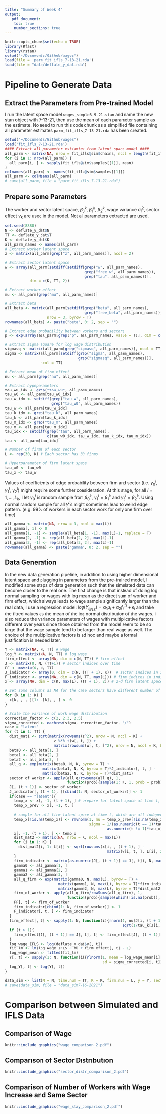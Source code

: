 ```yaml
---
title: "Summary of Week 4"
output: 
   pdf_document:
    toc: true
    number_sections: true
---
```

```r
knitr::opts_chunk$set(echo = TRUE)
library(Rfast)
library(rstan)
setwd("~/Documents/Github/wages")
load(file = 'parm_fit_ifls_7-13-21.rda')
load(file = "data/deflate_y_dat.rda")
```
\newpage
# Pipeline to Generate Data  

## Extract the Parameters from Pre-trained Model
I run the latent space model `wages_simple3-9-21.stan` and name the new stan object with 7-13-21, then use the mean of each parameter sample as the estimate. No need to run this code chunk as a simplified file containing all parameter estimates `parm_fit_ifls_7-13-21.rda` has been created.
```r
setwd("~/Documents/Github/wages")
load('fit_ifls_7-13-21.rda')
#### Extract all parameter estiamtes from latent space model ####
all_parm <- matrix(NA, nrow = fit_ifls@sim$chains, ncol = length(fit_ifls@sim$samples[[1]]))
for (i in 1: nrow(all_parm)) {
  all_parm[i, ] <- sapply(fit_ifls@sim$samples[[1]], mean)
}
colnames(all_parm) <- names(fit_ifls@sim$samples[[1]])
all_parm <- colMeans(all_parm)
# save(all_parm, file = "parm_fit_ifls_7-13-21.rda")
```  

## Prepare some Parameters   
The worker and sector latent space, $\beta_0^k$, $\beta_1^k$, $\beta_2^k$, wage variance $\sigma_i^2$, sector effect $\nu_k$ are used in the model. Not all parameters extracted are used.
```r
set.seed(8888)
N <- deflate_y_dat$N 
TT <- deflate_y_dat$T
K <- deflate_y_dat$K
all_parm_names <- names(all_parm)
# Extract worker latent space
z <- matrix(all_parm[grep("z", all_parm_names)], ncol = 2)

# Extract sector latent space
w <- array(all_parm[setdiff(setdiff(grep("w", all_parm_names), 
                                    grep("free_w", all_parm_names)), 
                                    grep("tau", all_parm_names))], 
           dim = c(K, TT, 2))

# Extract worker effect
mu <- all_parm[grep("mu", all_parm_names)]

# Extract beta 
all_beta <- matrix(all_parm[setdiff(grep("beta", all_parm_names), 
                                    grep("free_beta", all_parm_names))], 
                   nrow = 3, byrow = T)
rownames(all_beta) <- paste("beta", 0: 2, sep = "")

# Extract edge probability between workers and sectors
p <- exp(array(all_parm[grep("p", all_parm_names, value = T)], dim = c(N, TT, K)))

# Extract sigma square for log wage distribution
sigmasq <- matrix(all_parm[grep("sigmasq", all_parm_names)], ncol = TT)
sigma <- matrix(all_parm[setdiff(grep("sigma", all_parm_names), 
                                 grep("sigmasq", all_parm_names))], 
                ncol = TT)

# Extract mean of firm effect
nu <- all_parm[grep("nu", all_parm_names)]

# Extract hypeparameters
tau_w0_idx <- grep("tau_w0", all_parm_names)
tau_w0 <- all_parm[tau_w0_idx]
tau_w_idx <- setdiff(grep("tau_w", all_parm_names), 
                     grep("tau_w0", all_parm_names))
tau_w <- all_parm[tau_w_idx]
tau_k_idx <- grep("tau_k", all_parm_names)
tau_k <- all_parm[tau_k_idx]
tau_m_idx <- grep("tau_m", all_parm_names)
tau_m <- all_parm[tau_m_idx]
tau_idx <- setdiff(grep("tau", all_parm_names), 
                   c(tau_w0_idx, tau_w_idx, tau_k_idx, tau_m_idx))
tau <- all_parm[tau_idx]

# Number of firms of each sector
L <- rep(30, K) # Each sector has 30 firms

# Hyperparameter of firm latent space
tau_x0 <- tau_w0
tau_x <- tau_w
```  

Values of coefficients of edge probability between firm and sector (i.e. $\gamma_0^l$, $\gamma_1^l$, $\gamma_2^l$) might require some further consideration. At this stage, for all $l= 1,\ldots,L_k$, I let $\gamma_0^l$ is random sample from $\beta_0^k$, $\gamma_1^l=\beta^k_1$ and $\gamma_2^l=\beta^k_2$. Using normal random sample for all $\gamma^l$'s might sometimes lead to weird edge pattern. (e.g. 99% of workers in each sector work for only one firm over time)
```r
all_gamma <- matrix(NA, nrow = 3, ncol = max(L))
all_gamma[, 1] <- 0
all_gamma[1, -1] <- sample(all_beta[1, -1], max(L)-1, replace = T)
all_gamma[2, -1] <- rep(all_beta[2, 2], max(L)-1) 
all_gamma[3, -1] <- rep(all_beta[3, 2], max(L)-1)
rownames(all_gamma) <- paste("gamma", 0: 2, sep = "")
```  

## Data Generation  

In the new data generation pipeline, in addition to using higher dimensional latent space and plugging in parameters from the pre-trained model, I modified some steps of data generation such that the simulated data can become closer to the real one. The first change is that instead of doing log normal sampling for wages with log mean as the direct sum of worker and firm effect, which always leads to wage sample significantly larger than the real data, I use a regression model: $log(Y_{i_{IFLS}})=\alpha_1\mu_i+\alpha_2f_i^{(t)}+\epsilon_i$ and take the fitted values as the mean of the log normal distribution of the wages. I also reduce the variance parameters of wages with multiplicative factors different over years since those obtained from the model seem to be so large that the wage sample tend to be larger than real wage as well. The choice of the multiplicative factors is ad hoc and maybe a formal justification is needed later.
```r
Y <- matrix(NA, N, TT) # wage
log_Y <- matrix(NA, N, TT) # log wage
firm_effect <- array(NA, dim = c(N, TT)) # firm effect
J <- matrix(0, N, (TT+1)) # sector indices over time
FF <- matrix(0, N, TT)
J_indicator <- array(0, dim = c(N, (TT + 1), K))  # sector indices in indicator form 
F_indicator <- array(NA, dim = c(N, TT, max(L))) # firm indices in indicator form 
x <- array(NA, dim = c(K, max(L), (TT + 1), 2)) # 2-d firm latent space 

# Set some columns as NA for the case sectors have different number of firms
for (k in 1: K) {
  x[k, , , ][1: L[k], , ] <- 0
} 

# Scale the variance of work wage distribution
correction_factor <- c(2, 2.3, 2.5)
sigma_corrected <- eachrow(sigma, correction_factor, "/")
case = "latent"
for (t in 1: TT) {
  dist_mat1 <- sqrt(matrix(rowsums(z^2), nrow = N, ncol = K) + 
                      z %*% t(w[, t, ]) + 
                      matrix(rowsums(w[, t, ]^2), nrow = N, ncol = K, byrow = T))
  beta0 <- all_beta[1, ]
  beta1 <- all_beta[2, ]
  beta2 <- all_beta[3, ]
  all_q <- exp(matrix(beta0, N, K, byrow = T) + 
                 matrix(beta1, N, K, byrow = T)*J_indicator[, t, ] - 
                 matrix(beta2, N, K, byrow = T)*dist_mat1)
  sector_of_worker <- apply(all_q/rowsums(all_q), 1, 
                            function(prob){sample(1: K, 1, prob = prob)})
  J[, (t + 1)] <- sector_of_worker
  J_indicator[, (t + 1), ][cbind(1: N, sector_of_worker)] <- 1
  if(case == "latent"){
    temp_x <- x[, -1, (t + 1), ] # prepare for latent space at time t,
    temp_x_prev <- x[, -1, t, ]
    
    # sample for all firm latent space at time t, which are all independent
    temp_x[!is.na(temp_x)] <- rmvnorm(1, mu = temp_x_prev[!is.na(temp_x_prev)], 
                                      sigma = 1/(as.numeric(t == 1)*tau_x0 + 
                                              as.numeric(t != 1)*tau_x)*diag(sum(!is.na(temp_x))))
    x[, -1, (t + 1), ] <- temp_x
    dist_mat2 <- matrix(NA, nrow = K, ncol = max(L)) 
    for (i in 1: K) {
      dist_mat2[i, 1: L[i]] <- sqrt(rowsums(x[i, , (t + 1), ] - 
                                              matrix(w[i, t, ], L[i], 2, byrow = T))^2)
    }
    firm_indicator <- matrix(as.numeric(J[, (t + 1)] == J[, t]), N, max(L))
    gamma0 <- all_gamma[1, ]
    gamma1 <- all_gamma[2, ]
    gamma2 <- all_gamma[3, ]
    all_q_firm <- exp(matrix(gamma0, N, max(L), byrow = T) + 
                        matrix(gamma1, N, max(L), byrow = T)*firm_indicator - 
                        matrix(gamma2, N, max(L), byrow = T)*dist_mat2[sector_of_worker, ])
    firm_of_worker <- apply(all_q_firm/rowSums(all_q_firm), 1, 
                            function(prob){sample(which(!is.na(prob)), 1, prob = prob)})
    FF[, t] <- firm_of_worker
    firm_indicator[cbind(1: N, firm_of_worker)] <- 1
    F_indicator[, t, ] <- firm_indicator
  }
  firm_effect[, t] <- sapply(1: N, function(i){rnorm(1, nu[J[i, (t + 1)]], 
                                                     sqrt(1/tau_k[J[i, (t + 1)]]))})
  if (t > 1){
    firm_effect[J[, (t + 1)] == J[, t], t] <- firm_effect[J[, (t + 1)] == J[, t], (t - 1)]
  }
  log_wage_IFLS <- log(deflate_y_dat$y[, t])
  fit_lm <- lm(log_wage_IFLS ~ mu + firm_effect[, t] - 1)
  log_wage_mean <- fitted(fit_lm)
  Y[, t] <- sapply(1: N, function(i){rlnorm(1, mean = log_wage_mean[i], 
                                            sd = sigma_corrected[i, t])})
  log_Y[, t] <- log(Y[, t])
}

data_sim <- list(N = N, time.num = TT, K = K, firm.num = L, y = Y, sector = J, firm = FF)
# save(data_sim, file = "data_sim7-16-2021")
```   

\newpage 
# Comparison between Simulated and IFLS Data

## Comparison of Wage 
```r
knitr::include_graphics("wage_comparison_2.pdf")
``` 
\newpage  

## Comparison of Sector Distribution 

```r
knitr::include_graphics("sector_distr_comparison_2.pdf")
```  
\newpage  

## Comparison of Number of Workers with Wage Increase and Same Sector 

```r
knitr::include_graphics("wage_stay_comparison_2.pdf")
```  


